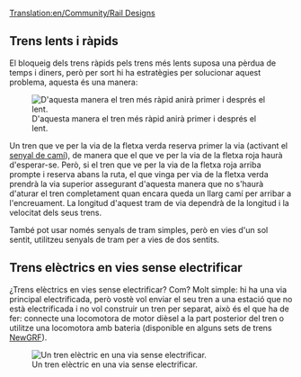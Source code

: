 [[Translation:en/Community/Rail Designs]]
{{ca/Taula de contingut}}
==Trens lents i ràpids==
El bloqueig dels trens ràpids pels trens més lents suposa una pèrdua de temps i diners, però per sort hi ha estratègies per solucionar aquest problema, aquesta és una manera:

[[File:en/Rail design1.png|center|frame|D'aquesta manera el tren més ràpid anirà primer i després el lent.]]

Un tren que ve per la via de la fletxa verda reserva primer la via (activant el [[ca/Manual/Senyals#Senyals de camí|senyal de camí]]), de manera que el que ve per la via de la fletxa roja haurà d'esperar-se. Però, si el tren que ve per la via de la fletxa roja arriba prompte i reserva abans la ruta, el que vinga per via de la fletxa verda prendrà la via superior assegurant d'aquesta manera que no s'haurà d'aturar el tren completament quan encara queda un llarg camí per arribar a l'encreuament. La longitud d'aquest tram de via dependrà de la longitud i la velocitat dels seus trens.

També pot usar només senyals de tram simples, però en vies d'un sol sentit, utilitzeu senyals de tram per a vies de dos sentits.

==Trens elèctrics en vies sense electrificar==
¿Trens elèctrics en vies sense electrificar? Com? Molt simple: hi ha una via principal electrificada, però vostè vol enviar el seu tren a una estació que no està electrificada i no vol construir un tren per separat, això és el que ha de fer: connecte una locomotora de motor dièsel a la part posterior del tren o utilitze una locomotora amb bateria (disponible en alguns sets de trens [[ca/NewGRF|NewGRF]]).

[[File:en/Snapshot7.png|frame|center|Un tren elèctric en una via sense electrificar.]]